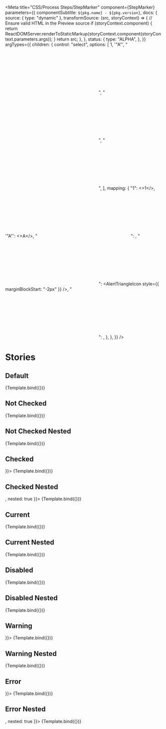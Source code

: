 


<Meta
  title="CSS/Process Steps/StepMarker"
  component={StepMarker}
  parameters={{
    componentSubtitle: `${pkg.name} - ${pkg.version}`,
    docs: {
      source: { type: "dynamic" },
      transformSource: (src, storyContext) => {
        // Ensure valid HTML in the Preview source
        if (storyContext.component) {
          return ReactDOMServer.renderToStaticMarkup(storyContext.component(storyContext.parameters.args));
        }
        return src;
      },
    },
    status: {
      type: "ALPHA",
    },
  }}
  argTypes={{
    children: {
      control: "select",
      options: [
        1,
        '"A"',
        "<svg id='checked-icon' path='...'/>",
        "<svg id='alert-icon' path='...'/>",
        "<svg id='error-icon' path='...'/>",
      ],
      mapping: {
        "1": <>1</>,
        '"A"': <>A</>,
        "<svg id='checked-icon' path='...'/>": <CheckedIcon />,
        "<svg id='alert-icon' path='...'/>": <AlertTriangleIcon style={{ marginBlockStart: "-2px" }} />,
        "<svg id='error-icon' path='...'/>": <CloseIcon />,
      },
    },
  }}
/>

# Stories

## Default

<Canvas>
  <Story name="Default" args={{ children: "1" }}>
    {Template.bind({})}
  </Story>
</Canvas>

<ArgsTable story="Default" />

## Not Checked

<Canvas>
  <Story name="Not Checked" args={{ appearance: "not-checked", children: "1" }}>
    {Template.bind({})}
  </Story>
</Canvas>

## Not Checked Nested

<Canvas>
  <Story name="Not Checked Nested" args={{ appearance: "not-checked", nested: true }}>
    {Template.bind({})}
  </Story>
</Canvas>

## Checked

<Canvas>
  <Story name="Checked" args={{ appearance: "checked", children: <CheckedIcon /> }}>
    {Template.bind({})}
  </Story>
</Canvas>

## Checked Nested

<Canvas>
  <Story name="Checked Nested" args={{ appearance: "checked", children: <CheckedIcon />, nested: true }}>
    {Template.bind({})}
  </Story>
</Canvas>

## Current

<Canvas>
  <Story name="Current" args={{ appearance: "current", children: "1" }}>
    {Template.bind({})}
  </Story>
</Canvas>

## Current Nested

<Canvas>
  <Story name="Current Nested" args={{ appearance: "current", nested: true }}>
    {Template.bind({})}
  </Story>
</Canvas>

## Disabled

<Canvas>
  <Story name="Disabled" args={{ appearance: "disabled", children: "1" }}>
    {Template.bind({})}
  </Story>
</Canvas>

## Disabled Nested

<Canvas>
  <Story name="Disabled Nested" args={{ appearance: "disabled", nested: true }}>
    {Template.bind({})}
  </Story>
</Canvas>

## Warning

<Canvas>
  <Story name="Warning" args={{ appearance: "warning", children: <AlertTriangleIcon style={{ marginTop: "-2px" }} /> }}>
    {Template.bind({})}
  </Story>
</Canvas>

## Warning Nested

<Canvas>
  <Story name="Warning Nested" args={{ appearance: "warning", nested: true }}>
    {Template.bind({})}
  </Story>
</Canvas>

## Error

<Canvas>
  <Story name="Error" args={{ appearance: "error", children: <CloseIcon /> }}>
    {Template.bind({})}
  </Story>
</Canvas>

## Error Nested

<Canvas>
  <Story name="Error Nested" args={{ appearance: "error", children: <CloseIcon />, nested: true }}>
    {Template.bind({})}
  </Story>
</Canvas>
